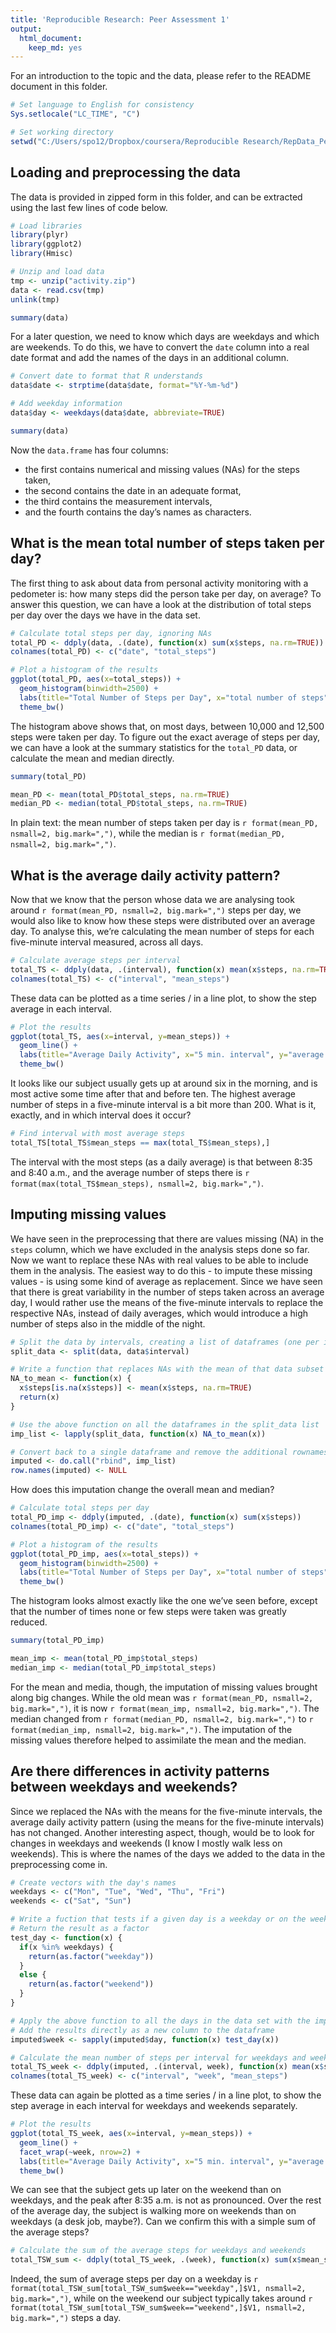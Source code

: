 ```yaml
---
title: 'Reproducible Research: Peer Assessment 1'
output:
  html_document:
    keep_md: yes
---
```


For an introduction to the topic and the data, please refer to the README document in this folder.

```r
# Set language to English for consistency
Sys.setlocale("LC_TIME", "C")

# Set working directory
setwd("C:/Users/spo12/Dropbox/coursera/Reproducible Research/RepData_PeerAssessment1")
```


## Loading and preprocessing the data

The data is provided in zipped form in this folder, and can be extracted using the last few lines of code below.

```r
# Load libraries
library(plyr)
library(ggplot2)
library(Hmisc)

# Unzip and load data
tmp <- unzip("activity.zip")
data <- read.csv(tmp)
unlink(tmp)

summary(data)
```

For a later question, we need to know which days are weekdays and which are weekends. To do this, we have to convert the `date` column into a real date format and add the names of the days in an additional column.

```r
# Convert date to format that R understands
data$date <- strptime(data$date, format="%Y-%m-%d")

# Add weekday information
data$day <- weekdays(data$date, abbreviate=TRUE)

summary(data)
```

Now the `data.frame` has four columns:

* the first contains numerical and missing values (NAs) for the steps taken,
* the second contains the date in an adequate format,
* the third contains the measurement intervals,
* and the fourth contains the day's names as characters.


## What is the mean total number of steps taken per day?

The first thing to ask about data from personal activity monitoring with a pedometer is: how many steps did the person take per day, on average?
To answer this question, we can have a look at the distribution of total steps per day over the days we have in the data set.

```r
# Calculate total steps per day, ignoring NAs
total_PD <- ddply(data, .(date), function(x) sum(x$steps, na.rm=TRUE))
colnames(total_PD) <- c("date", "total_steps")
```

```r
# Plot a histogram of the results
ggplot(total_PD, aes(x=total_steps)) +
  geom_histogram(binwidth=2500) +
  labs(title="Total Number of Steps per Day", x="total number of steps") +
  theme_bw()
```

The histogram above shows that, on most days, between 10,000 and 12,500 steps were taken per day. To figure out the exact average of steps per day, we can have a look at the summary statistics for the `total_PD` data, or calculate the mean and median directly.

```r
summary(total_PD)

mean_PD <- mean(total_PD$total_steps, na.rm=TRUE)
median_PD <- median(total_PD$total_steps, na.rm=TRUE)
```

In plain text: the mean number of steps taken per day is `r format(mean_PD, nsmall=2, big.mark=",")`, while the median is `r format(median_PD, nsmall=2, big.mark=",")`.

## What is the average daily activity pattern?

Now that we know that the person whose data we are analysing took around `r format(mean_PD, nsmall=2, big.mark=",")` steps per day, we would also like to know how these steps were distributed over an average day. To analyse this, we're calculating the mean number of steps for each five-minute interval measured, across all days.

```r
# Calculate average steps per interval
total_TS <- ddply(data, .(interval), function(x) mean(x$steps, na.rm=TRUE))
colnames(total_TS) <- c("interval", "mean_steps")
```

These data can be plotted as a time series / in a line plot, to show the step average in each interval.

```r
# Plot the results
ggplot(total_TS, aes(x=interval, y=mean_steps)) +
  geom_line() +
  labs(title="Average Daily Activity", x="5 min. interval", y="average number of steps") +
  theme_bw()
```

It looks like our subject usually gets up at around six in the morning, and is most active some time after that and before ten. The highest average number of steps in a five-minute interval is a bit more than 200. What is it, exactly, and in which interval does it occur?

```r
# Find interval with most average steps
total_TS[total_TS$mean_steps == max(total_TS$mean_steps),]
```

The interval with the most steps (as a daily average) is that between 8:35 and 8:40 a.m., and the average number of steps there is `r format(max(total_TS$mean_steps), nsmall=2, big.mark=",")`.

## Imputing missing values

We have seen in the preprocessing that there are values missing (NA) in the `steps` column, which we have excluded in the analysis steps done so far. Now we want to replace these NAs with real values to be able to include them in the analysis. The easiest way to do this - to impute these missing values - is using some kind of average as replacement. Since we have seen that there is great variability in the number of steps taken across an average day, I would rather use the means of the five-minute intervals to replace the respective NAs, instead of daily averages, which would introduce a high number of steps also in the middle of the night.

```r
# Split the data by intervals, creating a list of dataframes (one per interval)
split_data <- split(data, data$interval)

# Write a function that replaces NAs with the mean of that data subset
NA_to_mean <- function(x) {
  x$steps[is.na(x$steps)] <- mean(x$steps, na.rm=TRUE)
  return(x)
}

# Use the above function on all the dataframes in the split_data list
imp_list <- lapply(split_data, function(x) NA_to_mean(x))

# Convert back to a single dataframe and remove the additional rownames
imputed <- do.call("rbind", imp_list)
row.names(imputed) <- NULL
```

How does this imputation change the overall mean and median?

```r
# Calculate total steps per day
total_PD_imp <- ddply(imputed, .(date), function(x) sum(x$steps))
colnames(total_PD_imp) <- c("date", "total_steps")
```

```r
# Plot a histogram of the results
ggplot(total_PD_imp, aes(x=total_steps)) +
  geom_histogram(binwidth=2500) +
  labs(title="Total Number of Steps per Day", x="total number of steps") +
  theme_bw()
```

The histogram looks almost exactly like the one we've seen before, except that the number of times none or few steps were taken was greatly reduced.

```r
summary(total_PD_imp)

mean_imp <- mean(total_PD_imp$total_steps)
median_imp <- median(total_PD_imp$total_steps)
```

For the mean and media, though, the imputation of missing values brought along big changes. While the old mean was `r format(mean_PD, nsmall=2, big.mark=",")`, it is now `r format(mean_imp, nsmall=2, big.mark=",")`. The median changed from `r format(median_PD, nsmall=2, big.mark=",")` to `r format(median_imp, nsmall=2, big.mark=",")`. The imputation of the missing values therefore helped to assimilate the mean and the median.

## Are there differences in activity patterns between weekdays and weekends?

Since we replaced the NAs with the means for the five-minute intervals, the average daily activity pattern (using the means for the five-minute intervals) has not changed. Another interesting aspect, though, would be to look for changes in weekdays and weekends (I know I mostly walk less on weekends). This is where the names of the days we added to the data in the preprocessing come in.

```r
# Create vectors with the day's names
weekdays <- c("Mon", "Tue", "Wed", "Thu", "Fri")
weekends <- c("Sat", "Sun")

# Write a fuction that tests if a given day is a weekday or on the weekend
# Return the result as a factor
test_day <- function(x) {
  if(x %in% weekdays) {
    return(as.factor("weekday"))
  }
  else {
    return(as.factor("weekend"))
  }
}

# Apply the above function to all the days in the data set with the imputed values
# Add the results directly as a new column to the dataframe
imputed$week <- sapply(imputed$day, function(x) test_day(x))

# Calculate the mean number of steps per interval for weekdays and weekends
total_TS_week <- ddply(imputed, .(interval, week), function(x) mean(x$steps))
colnames(total_TS_week) <- c("interval", "week", "mean_steps")
```

These data can again be plotted as a time series / in a line plot, to show the step average in each interval for weekdays and weekends separately.

```r
# Plot the results
ggplot(total_TS_week, aes(x=interval, y=mean_steps)) +
  geom_line() +
  facet_wrap(~week, nrow=2) +
  labs(title="Average Daily Activity", x="5 min. interval", y="average number of steps") +
  theme_bw()
```

We can see that the subject gets up later on the weekend than on weekdays, and the peak after 8:35 a.m. is not as pronounced. Over the rest of the average day, the subject is walking more on weekends than on weekdays (a desk job, maybe?). Can we confirm this with a simple sum of the average steps?

```r
# Calculate the sum of the average steps for weekdays and weekends
total_TSW_sum <- ddply(total_TS_week, .(week), function(x) sum(x$mean_steps))
```

Indeed, the sum of average steps per day on a weekday is `r format(total_TSW_sum[total_TSW_sum$week=="weekday",]$V1, nsmall=2, big.mark=",")`, while on the weekend our subject typically takes around `r format(total_TSW_sum[total_TSW_sum$week=="weekend",]$V1, nsmall=2, big.mark=",")` steps a day.